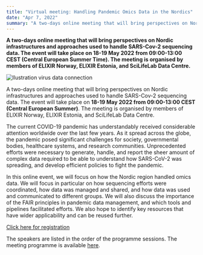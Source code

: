 ```yaml
---
title: "Virtual meeting: Handling Pandemic Omics Data in the Nordics"
date: "Apr 7, 2022"
summary: "A two-days online meeting that will bring perspectives on Nordic infrastructures and approaches used to handle SARS-Cov-2 sequencing data. The event will take place on 18-19 May 2022 from 09:00-13:00 CEST (Central European Summer). The meeting is organised by members of ELIXIR Norway, ELIXIR Estonia, and SciLifeLab Data Centre."
---
```


**A two-days online meeting that will bring perspectives on Nordic infrastructures and approaches used to handle SARS-Cov-2 sequencing data. The event will take place on 18-19 May 2022 from 09:00-13:00 CEST (Central European Summer Time). The meeting is organised by members of ELIXIR Norway, ELIXIR Estonia, and SciLifeLab Data Centre.**

![Ilustration virus data connection](/images/news/virtual-meeting-handling-pandemic-omics-data-in-the-nordics/virus-data-connection-illustration.png "Virus data connection")

A two-days online meeting that will bring perspectives on Nordic infrastructures and approaches used to handle SARS-Cov-2 sequencing data. The event will take place on **18-19 May 2022 from 09:00-13:00 CEST (Central European Summer)**. The meeting is organised by members of ELIXIR Norway, ELIXIR Estonia, and SciLifeLab Data Centre.

The current COVID-19 pandemic has understandably received considerable attention worldwide over the last few years. As it spread across the globe, the pandemic posed significant challenges for society, governmental bodies, healthcare systems, and research communities. Unprecedented efforts were necessary to generate, handle, and report the sheer amount of complex data required to be able to understand how SARS-CoV-2 was spreading, and develop efficient policies to fight the pandemic.

In this online event, we will focus on how the Nordic region handled omics data. We will focus in particular on how sequencing efforts were coordinated, how data was managed and shared, and how data was used and communicated to different groups. We will also discuss the importance of the FAIR principles in pandemic data management, and which tools and pipelines facilitated efforts. We also hope to identify key resources that have wider applicability and can be reused further.

[Click here for registration](https://nettskjema.no/a/nordic-data)
  
The speakers are listed in the order of the programme sessions. The meeting programme is available [here](https://nordic-compbio.iscbsc.org/omics-data).
